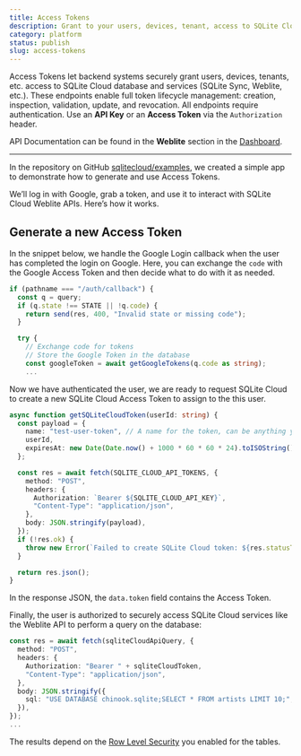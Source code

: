 ```yaml
---
title: Access Tokens
description: Grant to your users, devices, tenant, access to SQLite Cloud database and services.
category: platform
status: publish
slug: access-tokens
---
```


Access Tokens let backend systems securely grant users, devices, tenants, etc. access to SQLite Cloud database and services (SQLite Sync, Weblite, etc.). These endpoints enable full token lifecycle management: creation, inspection, validation, update, and revocation. All endpoints require authentication. Use an **API Key** or an **Access Token** via the `Authorization` header.

API Documentation can be found in the **Weblite** section in the [Dashboard](https://dashboard.sqlitecloud.io).

---

In the repository on GitHub [sqlitecloud/examples](https://github.com/sqlitecloud/examples), we created a simple app to demonstrate how to generate and use Access Tokens.

We’ll log in with Google, grab a token, and use it to interact with SQLite Cloud Weblite APIs. Here’s how it works.

## Generate a new Access Token

In the snippet below, we handle the Google Login callback when the user has completed the login on Google. Here, you can exchange the `code` with the Google Access Token and then decide what to do with it as needed.

```typescript
if (pathname === "/auth/callback") {
  const q = query;
  if (q.state !== STATE || !q.code) {
    return send(res, 400, "Invalid state or missing code");
  }

  try {
    // Exchange code for tokens
    // Store the Google Token in the database
    const googleToken = await getGoogleTokens(q.code as string);
    ...
```

Now we have authenticated the user, we are ready to request SQLite Cloud to create a new SQLite Cloud Access Token to assign to the this user.

```typescript
async function getSQLiteCloudToken(userId: string) {
  const payload = {
    name: "test-user-token", // A name for the token, can be anything you want
    userId,
    expiresAt: new Date(Date.now() + 1000 * 60 * 60 * 24).toISOString(), // expires in 24 hours
  };

  const res = await fetch(SQLITE_CLOUD_API_TOKENS, {
    method: "POST",
    headers: {
      Authorization: `Bearer ${SQLITE_CLOUD_API_KEY}`,
      "Content-Type": "application/json",
    },
    body: JSON.stringify(payload),
  });
  if (!res.ok) {
    throw new Error(`Failed to create SQLite Cloud token: ${res.statusText}`);
  }

  return res.json();
}
```

In the response JSON, the `data.token` field contains the Access Token.

Finally, the user is authorized to securely access SQLite Cloud services like the Weblite API to perform a query on the database:

```typescript
const res = await fetch(sqliteCloudApiQuery, {
  method: "POST",
  headers: {
    Authorization: "Bearer " + sqliteCloudToken,
    "Content-Type": "application/json",
  },
  body: JSON.stringify({
    sql: "USE DATABASE chinook.sqlite;SELECT * FROM artists LIMIT 10;",
  }),
});
...
```

The results depend on the [Row Level Security](https://) you enabled for the tables.
